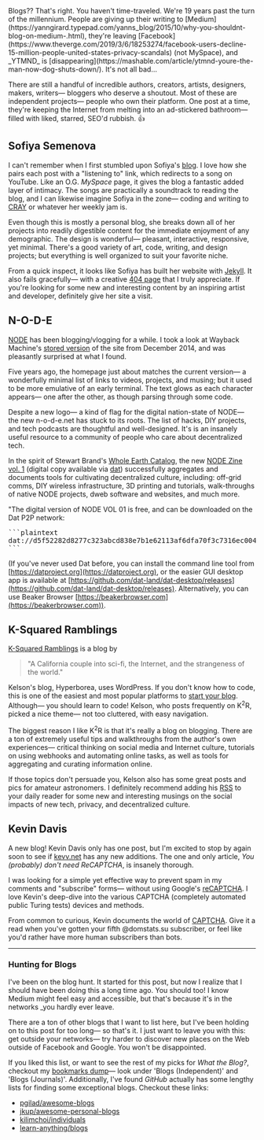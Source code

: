 <ProseWrapper>
Blogs?? That's right. You haven't time-traveled. We're 19 years past the turn of the millennium. People are giving up their writing to [Medium](https://yanngirard.typepad.com/yanns_blog/2015/10/why-you-shouldnt-blog-on-medium-.html), they're leaving [Facebook](https://www.theverge.com/2019/3/6/18253274/facebook-users-decline-15-million-people-united-states-privacy-scandals) (not MySpace), and _YTMND_ is [disappearing](https://mashable.com/article/ytmnd-youre-the-man-now-dog-shuts-down/). It's not all bad...

There are still a handful of incredible authors, creators, artists, designers, makers, writers&mdash; bloggers who deserve a shoutout. Most of these are independent projects&mdash; people who own their platform. One post at a time, they're keeping the Internet from melting into an ad-stickered bathroom&mdash; filled with liked, starred, SEO'd rubbish. 👍

## Sofiya Semenova

<OneColumn>
  <ImageWrapper
    src="/assets/img/articles/blogs/sofiya.jpg"
    alt="Screenshot of Sofiya Semenova's blog."
    width="683"
    height="331"
  />
</OneColumn>

I can't remember when I first stumbled upon Sofiya's [blog](https://sofiya.io/blog/). I love how she pairs each post with a "listening to" link, which redirects to a song on YouTube. Like an O.G. _MySpace_ page, it gives the blog a fantastic added layer of intimacy. The songs are practically a soundtrack to reading the blog, and I can likewise imagine Sofiya in the zone&mdash; coding and writing to [CRAY](https://www.youtube.com/watch?v=j9mSIgdAGb4) or whatever her weekly jam is.

Even though this is mostly a personal blog, she breaks down all of her projects into readily digestible content for the immediate enjoyment of any demographic. The design is wonderful&mdash; pleasant, interactive, responsive, yet minimal. There's a good variety of art, code, writing, and design projects; but everything is well organized to suit your favorite niche.

From a quick inspect, it looks like Sofiya has built her website with [Jekyll](https://jekyllrb.com/). It also fails gracefully&mdash; with a creative [404 page](https://sofiya.io/asdf) that I truly appreciate. If you're looking for some new and interesting content by an inspiring artist and developer, definitely give her site a visit.

## N-O-D-E

<OneColumn>
  <ImageWrapper
    src="/assets/img/articles/blogs/node.jpg"
    alt="Screenshot from n-o-d-e.net"
    width="693"
    height="336"
  />
</OneColumn>

[NODE](https://n-o-d-e.net) has been blogging/vlogging for a while. I took a look at Wayback Machine's [stored version](https://web.archive.org/web/20141202211033/http://n-o-d-e.net/) of the site from December 2014, and was pleasantly surprised at what I found.

Five years ago, the homepage just about matches the current version&mdash; a wonderfully minimal list of links to videos, projects, and musing; but it used to be more emulative of an early terminal. The text glows as each character appears&mdash; one after the other, as though parsing through some code.

Despite a new logo&mdash; a kind of flag for the digital nation-state of NODE&mdash; the new n-o-d-e.net has stuck to its roots. The list of hacks, DIY projects, and tech podcasts are thoughtful and well-designed. It's is an insanely useful resource to a community of people who care about decentralized tech.

In the spirit of Stewart Brand's [Whole Earth Catalog](https://en.wikipedia.org/wiki/Whole_Earth_Catalog), the new [NODE Zine vol. 1](https://n-o-d-e.net/zine/) (digital copy available via [dat](dat://d5f52282d8277c323abcd838e7b1e62113af6dfa70f3c7316ec004911881ec41)) successfully aggregates and documents tools for cultivating decentralized culture, including: off-grid comms, DIY wireless infrastructure, 3D printing and tutorials, walk-throughs of native NODE projects, dweb software and websites, and much more.

"The digital version of NODE VOL 01 is free, and can be downloaded on the Dat P2P network:

<Pre>
```plaintext
dat://d5f52282d8277c323abcd838e7b1e62113af6dfa70f3c7316ec004911881ec41
```
</Pre>

(If you've never used Dat before, you can install the command line tool from [https://datproject.org](https://datproject.org), or the easier GUI desktop app is available at [https://github.com/dat-land/dat-desktop/releases](https://github.com/dat-land/dat-desktop/releases). Alternatively, you can use Beaker Browser [https://beakerbrowser.com](https://beakerbrowser.com)).

## K-Squared Ramblings

<OneColumn>
    <ImageWrapper
      src="/assets/img/articles/blogs/k-squared.jpg"
      alt="Screenshot from www.hyperborea.org"
      width="795"
      height="385"
    />
</OneColumn>

[K-Squared Ramblings](https://www.hyperborea.org/journal/category/tech/) is a blog by

> "A California couple into sci-fi, the Internet, and the strangeness of the world."

Kelson's blog, Hyperborea, uses WordPress. If you don't know how to code, this is one of the easiest and most popular platforms to [start your blog](https://drewdevault.com/make-a-blog). Although&mdash; you should learn to code! Kelson, who posts frequently on K<sup>2</sup>R, picked a nice theme&mdash; not too cluttered, with easy navigation.

The biggest reason I like K<sup>2</sup>R is that it's really a blog on blogging. There are a ton of extremely useful tips and walkthroughs from the author's own experiences&mdash; critical thinking on social media and Internet culture, tutorials on using webhooks and automating online tasks, as well as tools for aggregating and curating information online.

If those topics don't persuade you, Kelson also has some great posts and pics for amateur astronomers. I definitely recommend adding his [RSS](https://hyperborea.org/journal/feed) to your daily reader for some new and interesting musings on the social impacts of new tech, privacy, and decentralized culture.

## Kevin Davis

<OneColumn>
  <ImageWrapper
    src="/assets/img/articles/blogs/kevv.jpg"
    alt="Screenshot from kevv.net"
    width="797"
    height="386"
  />
</OneColumn>

A new blog! Kevin Davis only has one post, but I'm excited to stop by again soon to see if [kevv.net](https://kevv.net) has any new additions. The one and only article, _You (probably) don't need ReCAPTCHA_, is insanely thorough.

I was looking for a simple yet effective way to prevent spam in my comments and "subscribe" forms&mdash; without using Google's [reCAPTCHA](https://www.google.com/recaptcha/intro/v3.html). I love Kevin's deep-dive into the various CAPTCHA (completely automated public Turing tests) devices and methods.

From common to curious, Kevin documents the world of [CAPTCHA](https://en.wikipedia.org/wiki/CAPTCHA). Give it a read when you've gotten your fifth @domstats.su subscriber, or feel like you'd rather have more human subscribers than bots.

<hr/>

### Hunting for Blogs

I've been on the blog hunt. It started for this post, but now I realize that I should have been doing this a long time ago. You should too! I know Medium might feel easy and accessible, but that's because it's in the networks _you hardly ever leave.

There are a ton of other blogs that I want to list here, but I've been holding on to this post for too long&mdash; so that's it. I just want to leave you with this: get outside your networks&mdash; try harder to discover new places on the Web outside of Facebook and Google. You won't be disappointed.

If you liked this list, or want to see the rest of my picks for _What the Blog?_, checkout my [bookmarks dump](/bookmarks)&mdash; look under 'Blogs (Independent)' and 'Blogs (Journals)'. Additionally, I've found _GitHub_ actually has some lengthy lists for finding some exceptional blogs. Checkout these links:

- [pgilad/awesome-blogs](https://github.com/pgilad/awesome-blogs)
- [jkup/awesome-personal-blogs](https://github.com/jkup/awesome-personal-blogs)
- [kilimchoi/individuals](https://github.com/kilimchoi/engineering-blogs#individualsgroup-contributors-1)
- [learn-anything/blogs](https://github.com/learn-anything/blogs)
</ProseWrapper>
